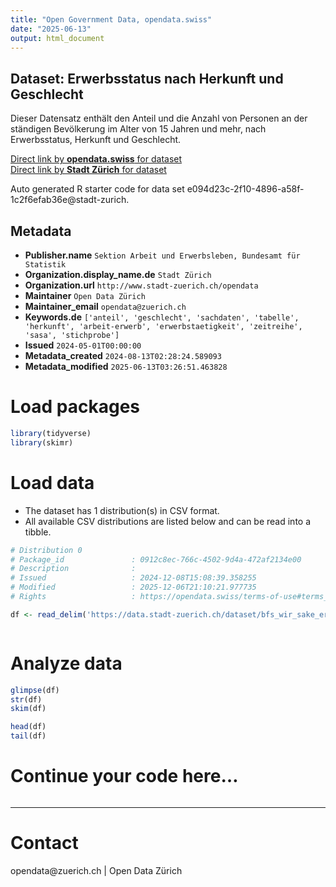 ```yaml
---
title: "Open Government Data, opendata.swiss"
date: "2025-06-13"
output: html_document
---
```


## Dataset: Erwerbsstatus nach Herkunft und Geschlecht

Dieser Datensatz enthält den Anteil und die Anzahl von Personen an der ständigen Bevölkerung im Alter von 15 Jahren und mehr, nach Erwerbsstatus, Herkunft und Geschlecht.


[Direct link by **opendata.swiss** for dataset](https://opendata.swiss/de/dataset/erwerbsstatus-nach-herkunft-und-geschlecht1)<br>
[Direct link by **Stadt Zürich** for dataset](https://data.stadt-zuerich.ch/dataset/bfs_wir_sake_erwerbsstatus_herkunft_geschl_od5018)

Auto generated R starter code for data set e094d23c-2f10-4896-a58f-1c2f6efab36e@stadt-zurich.

## Metadata

- **Publisher.name** `Sektion Arbeit und Erwerbsleben, Bundesamt für Statistik`
- **Organization.display_name.de** `Stadt Zürich`
- **Organization.url** `http://www.stadt-zuerich.ch/opendata`
- **Maintainer** `Open Data Zürich`
- **Maintainer_email** `opendata@zuerich.ch`
- **Keywords.de** `['anteil', 'geschlecht', 'sachdaten', 'tabelle', 'herkunft', 'arbeit-erwerb', 'erwerbstaetigkeit', 'zeitreihe', 'sasa', 'stichprobe']`
- **Issued** `2024-05-01T00:00:00`
- **Metadata_created** `2024-08-13T02:28:24.589093`
- **Metadata_modified** `2025-06-13T03:26:51.463828`


# Load packages

```r

library(tidyverse)
library(skimr)

```

# Load data

-   The dataset has 1 distribution(s) in CSV format.
-   All available CSV distributions are listed below and can be read into a tibble.

```r

# Distribution 0
# Package_id               : 0912c8ec-766c-4502-9d4a-472af2134e00
# Description              : 
# Issued                   : 2024-12-08T15:08:39.358255
# Modified                 : 2025-12-06T21:10:21.977735
# Rights                   : https://opendata.swiss/terms-of-use#terms_open

df <- read_delim('https://data.stadt-zuerich.ch/dataset/bfs_wir_sake_erwerbsstatus_herkunft_geschl_od5018/download/WIR501OD5018.csv')



```

# Analyze data

```r

glimpse(df)
str(df)
skim(df)

head(df)
tail(df)

```

# Continue your code here...

```r

```

------------------------------------------------------------------------

# Contact

opendata@zuerich.ch | Open Data Zürich
